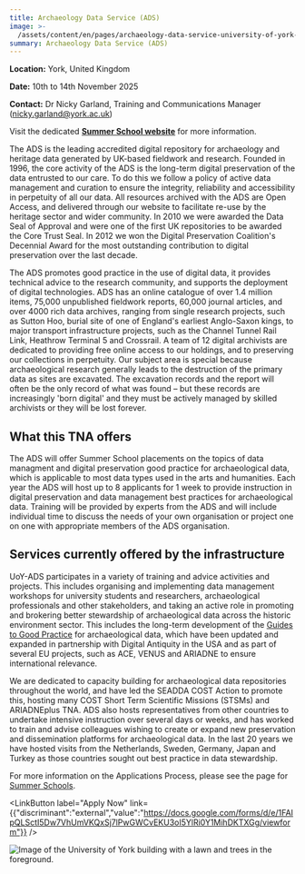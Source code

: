```yaml
---
title: Archaeology Data Service (ADS)
image: >-
  /assets/content/en/pages/archaeology-data-service-university-of-york-york-united-kingdom-2025/image.jpg
summary: Archaeology Data Service (ADS)
---
```

**Location:** York, United Kingdom

**Date:** 10th to 14th November 2025

**Contact:** Dr Nicky Garland, Training and Communications Manager ([nicky.garland@york.ac.uk](mailto:nicky.garland@york.ac.uk))

Visit the dedicated [**Summer School website**](https://nickyjgarland.github.io/tna-training-school-2025/) for more information.

The ADS is the leading accredited digital repository for archaeology and heritage data generated by UK-based fieldwork and research. Founded in 1996, the core activity of the ADS is the long-term digital preservation of the data entrusted to our care. To do this we follow a policy of active data management and curation to ensure the integrity, reliability and accessibility in perpetuity of all our data. All resources archived with the ADS are Open Access, and delivered through our website to facilitate re-use by the heritage sector and wider community. In 2010 we were awarded the Data Seal of Approval and were one of the first UK repositories to be awarded the Core Trust Seal. In 2012 we won the Digital Preservation Coalition's Decennial Award for the most outstanding contribution to digital preservation over the last decade.

The ADS promotes good practice in the use of digital data, it provides technical advice to the research community, and supports the deployment of digital technologies. ADS has an online catalogue of over 1.4 million items, 75,000 unpublished fieldwork reports, 60,000 journal articles, and over 4000 rich data archives, ranging from single research projects, such as Sutton Hoo, burial site of one of England's earliest Anglo-Saxon kings, to major transport infrastructure projects, such as the Channel Tunnel Rail Link, Heathrow Terminal 5 and Crossrail. A team of 12 digital archivists are dedicated to providing free online access to our holdings, and to preserving our collections in perpetuity. Our subject area is special because archaeological research generally leads to the destruction of the primary data as sites are excavated. The excavation records and the report will often be the only record of what was found – but these records are increasingly 'born digital' and they must be actively managed by skilled archivists or they will be lost forever.

## What this TNA offers

The ADS will offer Summer School placements on the topics of data managment and digital preservation good practice for archaeological data, which is applicable to most data types used in the arts and humanities. Each year the ADS will host up to 8 applicants for 1 week to provide instruction in digital preservation and data management best practices for archaeological data. Training will be provided by experts from the ADS and will include individual time to discuss the needs of your own organisation or project one on one with appropriate members of the ADS organisation.

## Services currently offered by the infrastructure

UoY-ADS participates in a variety of training and advice activities and projects. This includes organising and implementing data management workshops for university students and researchers, archaeological professionals and other stakeholders, and taking an active role in promoting and brokering better stewardship of archaeological data across the historic environment sector. This includes the long-term development of the [Guides to Good Practice](https://archaeologydataservice.ac.uk/help-guidance/guides-to-good-practice/) for archaeological data, which have been updated and expanded in partnership with Digital Antiquity in the USA and as part of several EU projects, such as ACE, VENUS and ARIADNE to ensure international relevance.

We are dedicated to capacity building for archaeological data repositories throughout the world, and have led the SEADDA COST Action to promote this, hosting many COST Short Term Scientific Missions (STSMs) and ARIADNEplus TNA. ADS also hosts representatives from other countries to undertake intensive instruction over several days or weeks, and has worked to train and advise colleagues wishing to create or expand new preservation and dissemination platforms for archaeological data. In the last 20 years we have hosted visits from the Netherlands, Sweden, Germany, Japan and Turkey as those countries sought out best practice in data stewardship.

For more information on the Applications Process, please see the page for [Summer Schools](https://atrium-research.eu/transnational-access-scheme-application-process-summer-schools).&#x20;

<LinkButton label="Apply Now" link={{"discriminant":"external","value":"https://docs.google.com/forms/d/e/1FAIpQLSctI5Dw7VhUmVKQxSj7lPwGWCvEKU3oI5YlRi0Y1MihDKTXGg/viewform"}} />

![Image of the University of York building with a lawn and trees in the foreground. ](/assets/content/en/pages/archaeology-data-service-university-of-york-york-united-kingdom-2025/logo.jpg)
